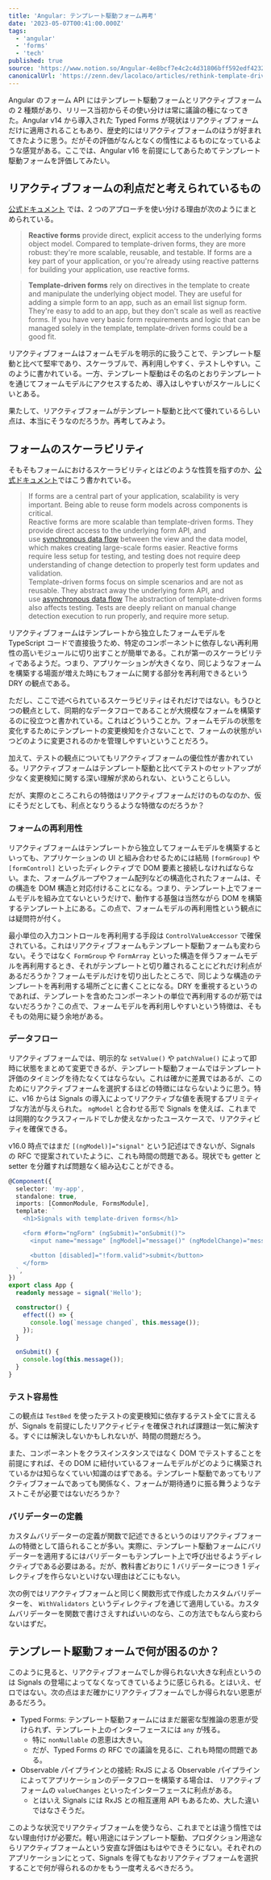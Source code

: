 ```yaml
---
title: 'Angular: テンプレート駆動フォーム再考'
date: '2023-05-07T00:41:00.000Z'
tags:
  - 'angular'
  - 'forms'
  - 'tech'
published: true
source: 'https://www.notion.so/Angular-4e8bcf7e4c2c4d31806bff592edf4232'
canonicalUrl: 'https://zenn.dev/lacolaco/articles/rethink-template-driven-forms'
---
```



Angular のフォーム API にはテンプレート駆動フォームとリアクティブフォームの 2 種類があり、リリース当初からその使い分けは常に議論の種になってきた。Angular v14 から導入された Typed Forms が現状はリアクティブフォームだけに適用されることもあり、歴史的にはリアクティブフォームのほうが好まれてきたように思う。だがその評価がなんとなくの惰性によるものになっているような感覚がある。ここでは、Angular v16 を前提にしてあらためてテンプレート駆動フォームを評価してみたい。

## リアクティブフォームの利点だと考えられているもの

[公式ドキュメント](https://angular.jp/guide/forms-overview#choosing-an-approach) では、2 つのアプローチを使い分ける理由が次のようにまとめられている。

> **Reactive forms** provide direct, explicit access to the underlying forms object model. Compared to template-driven forms, they are more robust: they're more scalable, reusable, and testable. If forms are a key part of your application, or you're already using reactive patterns for building your application, use reactive forms.

> **Template-driven forms** rely on directives in the template to create and manipulate the underlying object model. They are useful for adding a simple form to an app, such as an email list signup form. They're easy to add to an app, but they don't scale as well as reactive forms. If you have very basic form requirements and logic that can be managed solely in the template, template-driven forms could be a good fit.

リアクティブフォームはフォームモデルを明示的に扱うことで、テンプレート駆動と比べて堅牢であり、スケーラブルで、再利用しやすく、テストしやすい。このように書かれている。一方、テンプレート駆動はその名のとおりテンプレートを通じてフォームモデルにアクセスするため、導入はしやすいがスケールしにくいとある。

果たして、リアクティブフォームがテンプレート駆動と比べて優れているらしい点は、本当にそうなのだろうか。再考してみよう。

## フォームのスケーラビリティ

そもそもフォームにおけるスケーラビリティとはどのような性質を指すのか、[公式ドキュメント](https://angular.jp/guide/forms-overview#scalability)ではこう書かれている。

> If forms are a central part of your application, scalability is very important. Being able to reuse form models across components is critical.  
> Reactive forms are more scalable than template-driven forms. They provide direct access to the underlying form API, and use [synchronous data flow](https://angular.jp/guide/forms-overview#data-flow-in-reactive-forms) between the view and the data model, which makes creating large-scale forms easier. Reactive forms require less setup for testing, and testing does not require deep understanding of change detection to properly test form updates and validation.  
> Template-driven forms focus on simple scenarios and are not as reusable. They abstract away the underlying form API, and use [asynchronous data flow](https://angular.jp/guide/forms-overview#data-flow-in-template-driven-forms) The abstraction of template-driven forms also affects testing. Tests are deeply reliant on manual change detection execution to run properly, and require more setup.

リアクティブフォームはテンプレートから独立したフォームモデルを TypeScript コードで直接扱うため、特定のコンポーネントに依存しない再利用性の高いモジュールに切り出すことが簡単である。これが第一のスケーラビリティであるようだ。つまり、アプリケーションが大きくなり、同じようなフォームを構築する場面が増えた時にもフォームに関する部分を再利用できるという DRY の観点である。

ただし、ここで述べられているスケーラビリティはそれだけではない。もうひとつの観点として、同期的なデータフローであることが大規模なフォームを構築するのに役立つと書かれている。これはどういうことか。フォームモデルの状態を変化するためにテンプレートの変更検知を介さないことで、フォームの状態がいつどのように変更されるのかを管理しやすいということだろう。

加えて、テストの観点についてもリアクティブフォームの優位性が書かれている。リアクティブフォームはテンプレート駆動と比べてテストのセットアップが少なく変更検知に関する深い理解が求められない、ということらしい。

だが、実際のところこれらの特徴はリアクティブフォームだけのものなのか、仮にそうだとしても、利点となりうるような特徴なのだろうか？

### フォームの再利用性

リアクティブフォームはテンプレートから独立してフォームモデルを構築するといっても、アプリケーションの UI と組み合わせるためには結局 `[formGroup]` や `[formControl]` といったディレクティブで DOM 要素と接続しなければならない。また、フォームグループやフォーム配列などの構造化されたフォームは、その構造を DOM 構造と対応付けることになる。つまり、テンプレート上でフォームモデルを組み立てないというだけで、動作する基盤は当然ながら DOM を構築するテンプレート上にある。この点で、フォームモデルの再利用性という観点には疑問符が付く。

最小単位の入力コントロールを再利用する手段は `ControlValueAccessor` で確保されている。これはリアクティブフォームもテンプレート駆動フォームも変わらない。そうではなく `FormGroup` や `FormArray` といった構造を伴うフォームモデルを再利用するとき、それがテンプレートと切り離されることにどれだけ利点があるだろうか？フォームモデルだけを切り出したところで、同じような構造のテンプレートを再利用する場所ごとに書くことになる。DRY を重視するというのであれば、テンプレートを含めたコンポーネントの単位で再利用するのが筋ではないだろうか？この点で、フォームモデルを再利用しやすいという特徴は、そもそもの効用に疑う余地がある。

### データフロー

リアクティブフォームでは、明示的な `setValue()` や `patchValue()` によって即時に状態をまとめて変更できるが、テンプレート駆動フォームではテンプレート評価のタイミングを待たなくてはならない。これは確かに差異ではあるが、このためにリアクティブフォームを選択するほどの特徴にはならないように思う。特に、v16 からは Signals の導入によってリアクティブな値を表現するプリミティブな方法が与えられた。 `ngModel` と合わせる形で Signals を使えば、これまでは同期的なクラスフィールドでしか使えなかったユースケースで、リアクティビティを確保できる。

v16.0 時点ではまだ `[(ngModel)]="signal"` という記述はできないが、Signals の RFC で提案されていたように、これも時間の問題である。現状でも getter と setter を分離すれば問題なく組み込むことができる。

```typescript
@Component({
  selector: 'my-app',
  standalone: true,
  imports: [CommonModule, FormsModule],
  template: `
    <h1>Signals with template-driven forms</h1>

    <form #form="ngForm" (ngSubmit)="onSubmit()">
      <input name="message" [ngModel]="message()" (ngModelChange)="message.set($event)" />

      <button [disabled]="!form.valid">submit</button>
    </form>
  `,
})
export class App {
  readonly message = signal('Hello');

  constructor() {
    effect(() => {
      console.log(`message changed`, this.message());
    });
  }

  onSubmit() {
    console.log(this.message());
  }
}
```

<Stackblitz src="https://stackblitz.com/edit/angular-tck8xj?ctl=1&embed=1&file=src/main.ts" />

### テスト容易性

この観点は `TestBed` を使ったテストの変更検知に依存するテスト全てに言えるが、Signals を前提にしたリアクティビティを確保されれば課題は一気に解決する。すぐには解決しないかもしれないが、時間の問題だろう。

また、コンポーネントをクラスインスタンスではなく DOM でテストすることを前提にすれば、その DOM に紐付いているフォームモデルがどのように構築されているかは知らなくていい知識のはずである。テンプレート駆動であってもリアクティブフォームであっても関係なく、フォームが期待通りに振る舞うようなテストこそが必要ではないだろうか？

### バリデーターの定義

カスタムバリデーターの定義が関数で記述できるというのはリアクティブフォームの特徴として語られることが多い。実際に、テンプレート駆動フォームにバリデーターを適用するにはバリデーターもテンプレート上で呼び出せるようディレクティブである必要はある。だが、教科書どおりに 1 バリデーターにつき 1 ディレクティブを作らないといけない理由はどこにもない。

次の例ではリアクティブフォームと同じく関数形式で作成したカスタムバリデーターを、 `WithValidators` というディレクティブを通じて適用している。カスタムバリデーターを関数で書けさえすればいいのなら、この方法でもなんら変わらないはずだ。

<Stackblitz src="https://stackblitz.com/edit/angular-zr2659?ctl=1&embed=1&file=src/main.ts" />

## テンプレート駆動フォームで何が困るのか？

このように見ると、リアクティブフォームでしか得られない大きな利点というのは Signals の登場によってなくなってきているように感じられる。とはいえ、ゼロではない。次の点はまだ確かにリアクティブフォームでしか得られない恩恵があるだろう。

- Typed Forms: テンプレート駆動フォームにはまだ厳密な型推論の恩恵が受けられず、テンプレート上のインターフェースには `any` が残る。
  - 特に `nonNullable` の恩恵は大きい。
  - だが、Typed Forms の RFC での議論を見るに、これも時間の問題である。
- Observable パイプラインとの接続: RxJS による Observable パイプラインによってアプリケーションのデータフローを構築する場合は、 リアクティブフォームの `valueChanges` といったインターフェースに利点がある。
  - とはいえ Signals には RxJS との相互運用 API もあるため、大した違いではなさそうだ。

このような状況でリアクティブフォームを使うなら、これまでとは違う惰性ではない理由付けが必要だ。軽い用途にはテンプレート駆動、プロダクション用途ならリアクティブフォームという安直な評価はもはやできそうにない。それぞれのアプリケーションにとって、Signals を得てもなおリアクティブフォームを選択することで何が得られるのかをもう一度考えるべきだろう。
